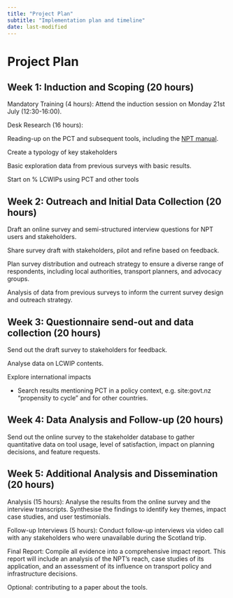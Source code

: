 ```yaml
---
title: "Project Plan"
subtitle: "Implementation plan and timeline"
date: last-modified
---
```


# Project Plan

## Week 1: Induction and Scoping (20 hours) 

Mandatory Training (4 hours): Attend the induction session on Monday 21st July (12:30-16:00). 

Desk Research (16 hours): 

Reading-up on the PCT and subsequent tools, including the [NPT manual](https://www.npt.scot/manual/).

Create a typology of key stakeholders

Basic exploration data from previous surveys with basic results.

Start on % LCWIPs using PCT and other tools

## Week 2: Outreach and Initial Data Collection (20 hours) 

Draft an online survey and semi-structured interview questions for NPT users and stakeholders. 

Share survey draft with stakeholders, pilot and refine based on feedback.
<!-- Stakeholder Outreach (10 hours): Begin contacting key stakeholders by email. Aim to get responses from practitioners and arrange a 2-day research trip to Scotland for the following week.  -->

Plan survey distribution and outreach strategy to ensure a diverse range of respondents, including local authorities, transport planners, and advocacy groups.

Analysis of data from previous surveys to inform the current survey design and outreach strategy.

## Week 3: Questionnaire send-out and data collection (20 hours)

Send out the draft survey to stakeholders for feedback.

Analyse data on LCWIP contents.

Explore international impacts

- Search results mentioning PCT in a policy context, e.g. site:govt.nz "propensity to cycle" and for other countries.

## Week 4: Data Analysis and Follow-up (20 hours) 

Send out the online survey to the stakeholder database to gather quantitative data on tool usage, level of satisfaction, impact on planning decisions, and feature requests.

## Week 5: Additional Analysis and Dissemination (20 hours) 

Analysis (15 hours): Analyse the results from the online survey and the interview transcripts. Synthesise the findings to identify key themes, impact case studies, and user testimonials. 

Follow-up Interviews (5 hours): Conduct follow-up interviews via video call with any stakeholders who were unavailable during the Scotland trip. 

Final Report: Compile all evidence into a comprehensive impact report. This report will include an analysis of the NPT’s reach, case studies of its application, and an assessment of its influence on transport policy and infrastructure decisions. 

Optional: contributing to a paper about the tools.